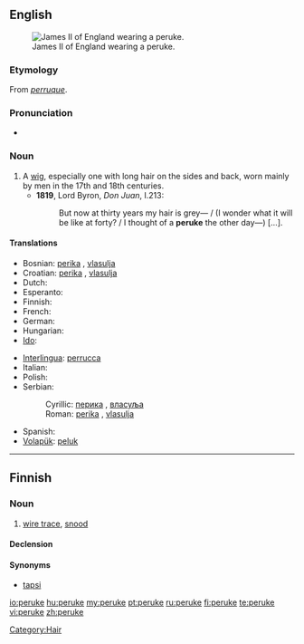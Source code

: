 ==English==
[[Image:James_II_of_England.jpg|thumb|right|James II of England wearing a peruke.]]

===Etymology===
From {{etyl|fr}} ''[[perruque]]''.

===Pronunciation===
* {{IPA|/pəˈruːk/}}

===Noun===
{{en-noun}}

# A [[wig]], especially one with long hair on the sides and back, worn mainly by men in the 17th and 18th centuries.
#*'''1819''', Lord Byron, ''Don Juan'', I.213:
#*:But now at thirty years my hair is grey— / (I wonder what it will be like at forty? / I thought of a '''peruke''' the other day—) [...].

====Translations====
{{trans-top|wig}}
* Bosnian: [[perika]] {{f}}, [[vlasulja]] {{f}}
* Croatian: [[perika]] {{f}}, [[vlasulja]] {{f}}
* Dutch: {{t+|nl|pruik}}
* Esperanto: {{t-|eo|peruko|xs=Esperanto}}
* Finnish: {{t+|fi|peruukki}}
* French: {{t+|fr|perruque|f}}
* German: {{t+|de|Perücke|f}}
* Hungarian: {{t+|hu|paróka}}
* [[Ido]]: {{t+|io|peruko|xs=Ido}}
{{trans-mid}}
* [[Interlingua]]: [[perrucca]]
* Italian: {{t-|it|parrucca}}
* Polish: {{t+|pl|peruka}}
* Serbian:
*: Cyrillic: [[перика]] {{f}}, [[власуља]] {{f}}
*: Roman: [[perika]] {{f}}, [[vlasulja]] {{f}}
* Spanish: {{t-|es|peluca}}
* [[Volapük]]: [[peluk]]
{{trans-bottom}}

[[Category:Hair]]

----

==Finnish==

===Noun===
{{infl|fi|noun}}

# {{fishing|lang=fi}} [[wire trace]], [[snood]]

====Declension====
{{fi-decl-hame|peru|k|kk}}

====Synonyms====
* [[tapsi]]

[[io:peruke]]
[[hu:peruke]]
[[my:peruke]]
[[pt:peruke]]
[[ru:peruke]]
[[fi:peruke]]
[[te:peruke]]
[[vi:peruke]]
[[zh:peruke]]